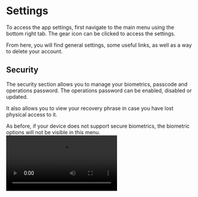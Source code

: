 
# Settings

To access the app settings, first navigate to the main menu using the bottom right tab.
The gear icon can be clicked to access the settings.

From here, you will find general settings, some useful links, as well as a way to delete your account.

## Security
The security section allows you to manage your biometrics, passcode and operations password.
The operations password can be enabled, disabled or updated.

It also allows you to view your recovery phrase in case you have lost physical access to it.

<Callout type="info">
  As before, if your device does not support secure biometrics, the biometric options will not be visible in this menu.
</Callout>

<video src="/videos/UpdatePin.mov" type="video/mp4" controls />
<video src="/videos/ManagePassword.mov" type="video/mp4" controls />
<video src="/videos/RecoveryPhrase.mp4" type="video/mp4" controls />

## Account deletion
Deleting your account will delete all identifiers, connections and credentials and allow you to restart the onboarding flow.
You can still use your recovery phrase to gain access to your cloud agent, but the wallet will not contain any data and appear as if it were freshly onboarded.
